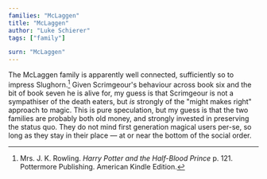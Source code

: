 ```yaml
---
families: "McLaggen"
title: "McLaggen"
author: "Luke Schierer"
tags: ["family"]

surn: "McLaggen"
---
```


<Family surn={frontmatter.surn} />

The McLaggen family is apparently well connected, sufficiently so to impress
Slughorn.[^210318-2] Given Scrimgeour's behaviour across book six and the bit
of book seven he is alive for, my guess is that Scrimgeour is not a sympathiser
of the death eaters, but *is* strongly of the "might makes right" approach to
magic.  This is pure speculation, but my guess is that the two families are
probably both old money, and strongly invested in preserving the status quo.
They do not mind first generation magical users per-se, so long as they stay in
their place — at or near the bottom of the social order.

[^210318-2]: Mrs. J. K. Rowling. _Harry Potter and the Half-Blood Prince_
    p. 121. Pottermore Publishing. American Kindle Edition.


